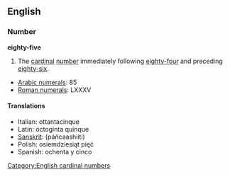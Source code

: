 ==English==
=== Number ===
'''eighty-five'''

#The [[cardinal]] [[number]] immediately following [[eighty-four]] and preceding [[eighty-six]].

*[[w:Arabic Numerals|Arabic numerals]]: 85
*[[w:Roman numerals|Roman numerals]]: LXXXV

====Translations====
*Italian: ottantacinque
*Latin: octoginta quinque
*[[Sanskrit]]: (páñcaashiiti)
*Polish: osiemdziesiąt pięć
*Spanish: ochenta y cinco

[[Category:English cardinal numbers]]